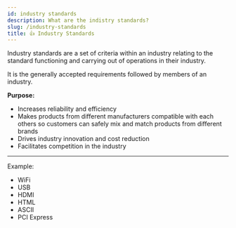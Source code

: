 ```yaml
---
id: industry standards
description: What are the indistry standards?
slug: /industry-standards
title: 👍 Industry Standards
---
```



Industry standards are a set of criteria within an industry relating to the standard functioning and carrying out of operations in their industry. 

It is the generally accepted requirements followed by members of an industry. 

**Purpose:**

- Increases reliability and efficiency
- Makes products from different manufacturers compatible with each others so customers can safely mix and match products from different brands
- Drives industry innovation and cost reduction
- Facilitates competition in the industry

---

Example:

- WiFi
- USB
- HDMI
- HTML
- ASCII
- PCI Express